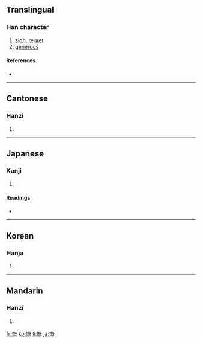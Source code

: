 ==Translingual==

===Han character===
{{Han char|rn=61|rad=心|as=09|sn=12|four=9101<sub>4</sub>|canj=心日戈山 (PAIU)}}

# [[sigh]], [[regret]]
# [[generous]]

====References====
* {{Han ref|kx=0399.240|dkj=11122|dj=0739.110|hdz=42331.120|uh=6168|ud=24936|bh=B46E|bd=46190}}

----

==Cantonese==

===Hanzi===
{{yue-hanzi|jyut=|y=koi3}}

# {{defn|Cantonese}}

----

==Japanese==

===Kanji===
{{ja-kanji|grade=c|rs=心09}}

# {{defn|Japanese}}

====Readings====
* {{ja-readings|on=[[がい]] (gai), [[かい]] (kai)|kun=[[なげく]] (nageku)}}

----

==Korean==

===Hanja===
{{ko-hanja|hangeul=개|eumhun=|rv=gae|mr=kae|y=kay}}

# {{defn|Korean}}

----

==Mandarin==

===Hanzi===
{{cmn-hanzi|pin=[[kǎi]] ([[kai3]])|wg=k'ai<sup>3</sup>}}

# {{defn|Mandarin}}

[[fr:慨]]
[[ko:慨]]
[[li:慨]]
[[ja:慨]]